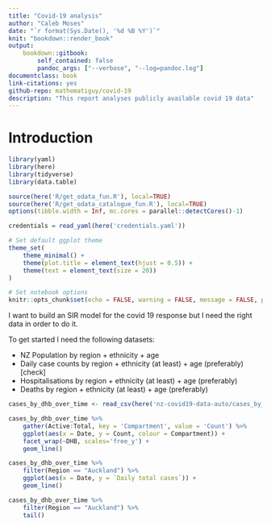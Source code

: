 ```yaml
---
title: "Covid-19 analysis"
author: "Caleb Moses"
date: "`r format(Sys.Date(), '%d %B %Y')`"
knit: "bookdown::render_book"
output:
    bookdown::gitbook:
        self_contained: false
        pandoc_args: ["--verbose", "--log=pandoc.log"]
documentclass: book
link-citations: yes
github-repo: mathematiguy/covid-19
description: "This report analyses publicly available covid 19 data"
---
```


# Introduction

```r

library(yaml)
library(here)
library(tidyverse)
library(data.table)

source(here('R/get_odata_fun.R'), local=TRUE)
source(here('R/get_odata_catalogue_fun.R'), local=TRUE)
options(tibble.width = Inf, mc.cores = parallel::detectCores()-1)

credentials = read_yaml(here('credentials.yaml'))

# Set default ggplot theme
theme_set(
    theme_minimal() +
    theme(plot.title = element_text(hjust = 0.5)) +
    theme(text = element_text(size = 20))
)

# Set notebook options
knitr::opts_chunk$set(echo = FALSE, warning = FALSE, message = FALSE, progress=TRUE, verbose=TRUE, cache.extra = knitr::rand_seed)

```

I want to build an SIR model for the covid 19 response but I need the right data in order to do it.

To get started I need the following datasets:

- NZ Population by region + ethnicity + age
- Daily case counts by region + ethnicity (at least) + age (preferably) [check]
- Hospitalisations by region + ethnicity (at least) + age (preferably)
- Deaths by region + ethnicity (at least) + age (preferably)

```r

cases_by_dhb_over_time <- read_csv(here('nz-covid19-data-auto/cases_by_DHB_over_time.csv'))

cases_by_dhb_over_time %>%
    gather(Active:Total, key = 'Compartment', value = 'Count') %>%
    ggplot(aes(x = Date, y = Count, colour = Compartment)) +
    facet_wrap(~DHB, scales='free_y') +
    geom_line()

cases_by_dhb_over_time %>%
    filter(Region == "Auckland") %>%
    ggplot(aes(x = Date, y = `Daily total cases`)) +
    geom_line()

cases_by_dhb_over_time %>%
    filter(Region == "Auckland") %>%
    tail()

```
